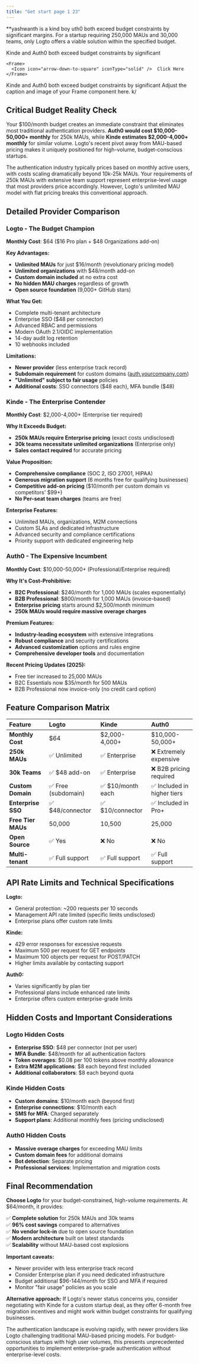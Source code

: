 ```yaml
---
title: "Get start page 1 23"
---
```


\*\*yashwanth is a kind boy uth0 both exceed budget constraints by significant margins. For a startup requiring 250,000 MAUs and 30,000 teams, only Logto offers a viable solution within the specified budget.

<CardGroup cols={2}>
  <Card title="New Card" icon="sparkles" iconType="light">
    Kinde and Auth0 both exceed budget constraints by significant

    <Frame>
      <Icon icon="arrow-down-to-square" iconType="solid" />  Click Here
    </Frame>
  </Card>
  <Card title="New Card" icon="sparkles">
    Kinde and Auth0 both exceed budget constraints by significant
  </Card>
</CardGroup>

<Frame>
  Adjust the caption and image of your Frame component here.
</Frame>

<Update label="06/19/2025" description>
  k/
</Update>

## Critical Budget Reality Check

Your \$100/month budget creates an immediate constraint that eliminates most traditional authentication providers. **Auth0 would cost \$10,000-50,000\+ monthly** for 250k MAUs, while **Kinde estimates \$2,000-4,000\+ monthly** for similar volume. Logto's recent pivot away from MAU-based pricing makes it uniquely positioned for high-volume, budget-conscious startups.

The authentication industry typically prices based on monthly active users, with costs scaling dramatically beyond 10k-25k MAUs. Your requirements of 250k MAUs with extensive team support represent enterprise-level usage that most providers price accordingly. However, Logto's unlimited MAU model with flat pricing breaks this conventional approach.

## Detailed Provider Comparison

### Logto - The Budget Champion

**Monthly Cost**: \$64 (\$16 Pro plan \+ \$48 Organizations add-on)

**Key Advantages:**

- **Unlimited MAUs** for just \$16/month (revolutionary pricing model)
- **Unlimited organizations** with \$48/month add-on
- **Custom domain included** at no extra cost
- **No hidden MAU charges** regardless of growth
- **Open source foundation** (9,000\+ GitHub stars)

**What You Get:**

- Complete multi-tenant architecture
- Enterprise SSO (\$48 per connector)
- Advanced RBAC and permissions
- Modern OAuth 2.1/OIDC implementation
- 14-day audit log retention
- 10 webhooks included

**Limitations:**

- **Newer provider** (less enterprise track record)
- **Subdomain requirement** for custom domains ([auth.yourcompany.com](http://auth.yourcompany.com))
- **"Unlimited" subject to fair usage** policies
- **Additional costs**: SSO connectors (\$48 each), MFA bundle (\$48)

### Kinde - The Enterprise Contender

**Monthly Cost**: \$2,000-4,000\+ (Enterprise tier required)

**Why It Exceeds Budget:**

- **250k MAUs require Enterprise pricing** (exact costs undisclosed)
- **30k teams necessitate unlimited organizations** (Enterprise only)
- **Sales contact required** for accurate pricing

**Value Proposition:**

- **Comprehensive compliance** (SOC 2, ISO 27001, HIPAA)
- **Generous migration support** (6 months free for qualifying businesses)
- **Competitive add-on pricing** (\$10/month per custom domain vs competitors' \$99\+)
- **No Per-seat team charges** (teams are free)

**Enterprise Features:**

- Unlimited MAUs, organizations, M2M connections
- Custom SLAs and dedicated infrastructure
- Advanced security and compliance certifications
- Priority support with dedicated engineering help

### Auth0 - The Expensive Incumbent

**Monthly Cost**: \$10,000-50,000\+ (Professional/Enterprise required)

**Why It's Cost-Prohibitive:**

- **B2C Professional**: \$240/month for 1,000 MAUs (scales exponentially)
- **B2B Professional**: \$800/month for 1,000 MAUs (invoice-based)
- **Enterprise pricing** starts around \$2,500/month minimum
- **250k MAUs would require massive overage charges**

**Premium Features:**

- **Industry-leading ecosystem** with extensive integrations
- **Robust compliance** and security certifications
- **Advanced customization** options and rules engine
- **Comprehensive developer tools** and documentation

**Recent Pricing Updates (2025):**

- Free tier increased to 25,000 MAUs
- B2C Essentials now \$35/month for 500 MAUs
- B2B Professional now invoice-only (no credit card option)

## Feature Comparison Matrix

| Feature            | Logto              | Kinde             | Auth0                      |
| :----------------- | :----------------- | :---------------- | :------------------------- |
| **Monthly Cost**   | \$64               | \$2,000-4,000\+   | \$10,000-50,000\+          |
| **250k MAUs**      | ✅ Unlimited        | ✅ Enterprise      | ❌ Extremely expensive      |
| **30k Teams**      | ✅ \$48 add-on      | ✅ Enterprise      | ❌ B2B pricing required     |
| **Custom Domain**  | ✅ Free (subdomain) | ✅ \$10/month each | ✅ Included in higher tiers |
| **Enterprise SSO** | ✅ \$48/connector   | ✅ \$10/connector  | ✅ Included in Pro\+        |
| **Free Tier MAUs** | 50,000             | 10,500            | 25,000                     |
| **Open Source**    | ✅ Yes              | ❌ No              | ❌ No                       |
| **Multi-tenant**   | ✅ Full support     | ✅ Full support    | ✅ Full support             |

## API Rate Limits and Technical Specifications

**Logto:**

- General protection: ~200 requests per 10 seconds
- Management API rate limited (specific limits undisclosed)
- Enterprise plans offer custom rate limits

**Kinde:**

- 429 error responses for excessive requests
- Maximum 500 per request for GET endpoints
- Maximum 100 objects per request for POST/PATCH
- Higher limits available by contacting support

**Auth0:**

- Varies significantly by plan tier
- Professional plans include enhanced rate limits
- Enterprise offers custom enterprise-grade limits

## Hidden Costs and Important Considerations

### Logto Hidden Costs

- **Enterprise SSO**: \$48 per connector (not per user)
- **MFA Bundle**: \$48/month for all authentication factors
- **Token overages**: \$0.08 per 100 tokens above monthly allowance
- **Extra M2M applications**: \$8 each beyond first included
- **Additional collaborators**: \$8 each beyond quota

### Kinde Hidden Costs

- **Custom domains**: \$10/month each (beyond first)
- **Enterprise connections**: \$10/month each
- **SMS for MFA**: Charged separately
- **Support plans**: Additional monthly fees (pricing undisclosed)

### Auth0 Hidden Costs

- **Massive overage charges** for exceeding MAU limits
- **Custom domain fees** for additional domains
- **Bot detection**: Separate pricing
- **Professional services**: Implementation and migration costs

## Final Recommendation

**Choose Logto** for your budget-constrained, high-volume requirements. At \$64/month, it provides:

✅ **Complete solution** for 250k MAUs and 30k teams\
✅ **96% cost savings** compared to alternatives\
✅ **No vendor lock-in** due to open source foundation\
✅ **Modern architecture** built on latest standards\
✅ **Scalability** without MAU-based cost explosions

**Important caveats:**

- Newer provider with less enterprise track record
- Consider Enterprise plan if you need dedicated infrastructure
- Budget additional \$96-144/month for SSO and MFA if required
- Monitor "fair usage" policies as you scale

**Alternative approach:** If Logto's newer status concerns you, consider negotiating with Kinde for a custom startup deal, as they offer 6-month free migration incentives and might work within budget constraints for qualifying businesses.

The authentication landscape is evolving rapidly, with newer providers like Logto challenging traditional MAU-based pricing models. For budget-conscious startups with high user volumes, this presents unprecedented opportunities to implement enterprise-grade authentication without enterprise-level costs.

<Accordion title="New Accordion" description="kn" icon="sparkles">
  
</Accordion>

<AccordionGroup>
  <Accordion title="New Accordion" icon="sparkles">
    
  </Accordion>
  <Accordion title="New Accordion">
    
  </Accordion>
</AccordionGroup>

<Expandable title="Content">
  
</Expandable>

<Expandable title="Content">
  
</Expandable>